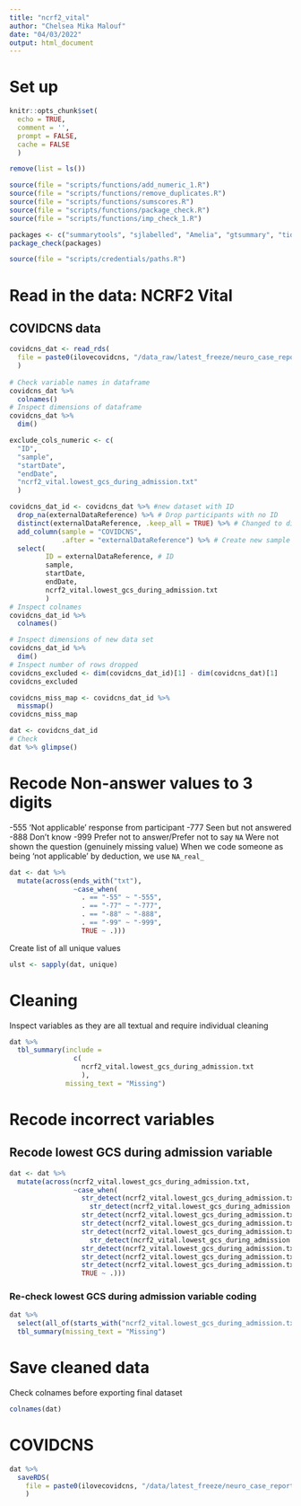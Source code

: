 ```yaml
---
title: "ncrf2_vital"
author: "Chelsea Mika Malouf"
date: "04/03/2022"
output: html_document
---
```


# Set up
```r
knitr::opts_chunk$set(
  echo = TRUE,
  comment = '',
  prompt = FALSE,
  cache = FALSE
  )
```

```r
remove(list = ls())
```

```r
source(file = "scripts/functions/add_numeric_1.R")
source(file = "scripts/functions/remove_duplicates.R")
source(file = "scripts/functions/sumscores.R")
source(file = "scripts/functions/package_check.R")
source(file = "scripts/functions/imp_check_1.R")
```

```r
packages <- c("summarytools", "sjlabelled", "Amelia", "gtsummary", "tidyverse")
package_check(packages)
```

```r
source(file = "scripts/credentials/paths.R")
```


# Read in the data: NCRF2 Vital

## COVIDCNS data
```r
covidcns_dat <- read_rds(
  file = paste0(ilovecovidcns, "/data_raw/latest_freeze/neuro_case_report/ncrf2_vital_covid_cns.rds")
  )
  
# Check variable names in dataframe
covidcns_dat %>%
  colnames()
# Inspect dimensions of dataframe 
covidcns_dat %>%
  dim()
```

```r
exclude_cols_numeric <- c(
  "ID",
  "sample",
  "startDate",
  "endDate",
  "ncrf2_vital.lowest_gcs_during_admission.txt"
  )
```

```r
covidcns_dat_id <- covidcns_dat %>% #new dataset with ID
  drop_na(externalDataReference) %>% # Drop participants with no ID
  distinct(externalDataReference, .keep_all = TRUE) %>% # Changed to distinct due to NA coercion
  add_column(sample = "COVIDCNS",
             .after = "externalDataReference") %>% # Create new sample column
  select(
         ID = externalDataReference, # ID
         sample,
         startDate,
         endDate,
         ncrf2_vital.lowest_gcs_during_admission.txt
         ) 
# Inspect colnames
covidcns_dat_id %>%
  colnames()
```

```r
# Inspect dimensions of new data set
covidcns_dat_id %>%
  dim()
# Inspect number of rows dropped
covidcns_excluded <- dim(covidcns_dat_id)[1] - dim(covidcns_dat)[1]
covidcns_excluded
```

```r
covidcns_miss_map <- covidcns_dat_id %>% 
  missmap()
covidcns_miss_map
```

```r
dat <- covidcns_dat_id 
# Check
dat %>% glimpse()
```

# Recode Non-answer values to 3 digits
-555 'Not applicable' response from participant
-777 Seen but not answered
-888 Don't know
-999 Prefer not to answer/Prefer not to say
`NA` Were not shown the question (genuinely missing value)
When we code someone as being 'not applicable' by deduction, we use `NA_real_`
```r
dat <- dat %>%
  mutate(across(ends_with("txt"),
                ~case_when(
                  . == "-55" ~ "-555",
                  . == "-77" ~ "-777",
                  . == "-88" ~ "-888",
                  . == "-99" ~ "-999",
                  TRUE ~ .)))
```

Create list of all unique values
```r
ulst <- sapply(dat, unique)
```

# Cleaning

Inspect variables as they are all textual and require individual cleaning
```r
dat %>%
  tbl_summary(include = 
                c(
                  ncrf2_vital.lowest_gcs_during_admission.txt
                  ),
              missing_text = "Missing")
```

# Recode incorrect variables


## Recode lowest GCS during admission variable
```r
dat <- dat %>% 
  mutate(across(ncrf2_vital.lowest_gcs_during_admission.txt,
                ~case_when(
                  str_detect(ncrf2_vital.lowest_gcs_during_admission.txt, "unknown") |
                    str_detect(ncrf2_vital.lowest_gcs_during_admission.txt, "N/K") ~  "Unknown",
                  str_detect(ncrf2_vital.lowest_gcs_during_admission.txt, "N/A") ~ "-777", 
                  str_detect(ncrf2_vital.lowest_gcs_during_admission.txt, "3 ") ~ "3",
                  str_detect(ncrf2_vital.lowest_gcs_during_admission.txt, "04") | 
                    str_detect(ncrf2_vital.lowest_gcs_during_admission.txt, "4 ") ~ "4",
                  str_detect(ncrf2_vital.lowest_gcs_during_admission.txt, "/15") ~ "",
                  str_detect(ncrf2_vital.lowest_gcs_during_admission.txt, "10") ~ "10",
                  str_detect(ncrf2_vital.lowest_gcs_during_admission.txt, "13") ~ "13",
                  TRUE ~ .)))
```

### Re-check lowest GCS during admission variable coding
```r
dat %>%
  select(all_of(starts_with("ncrf2_vital.lowest_gcs_during_admission.txt"))) %>%
  tbl_summary(missing_text = "Missing")
```


# Save cleaned data

Check colnames before exporting final dataset
```r
colnames(dat)
```

# COVIDCNS
```r
dat %>%
  saveRDS(
    file = paste0(ilovecovidcns, "/data/latest_freeze/neuro_case_report/ncrf2_vital_covidcns_clean.rds")
    )
```
